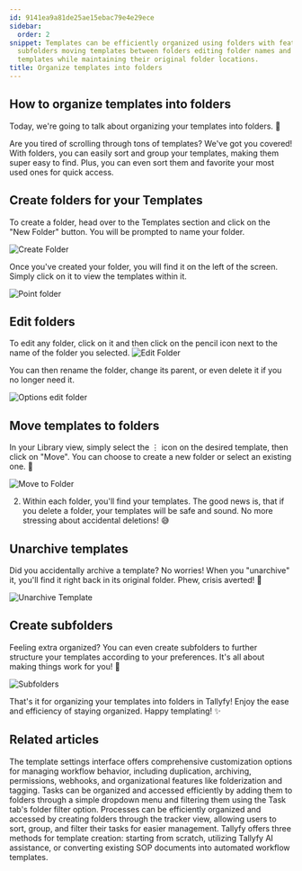 ```yaml
---
id: 9141ea9a81de25ae15ebac79e4e29ece
sidebar:
  order: 2
snippet: Templates can be efficiently organized using folders with features like creating
  subfolders moving templates between folders editing folder names and safely archiving/unarchiving
  templates while maintaining their original folder locations.
title: Organize templates into folders
---
```


## How to organize templates into folders

Today, we're going to talk about organizing your templates into folders. 📁

Are you tired of scrolling through tons of templates? We've got you covered! With folders, you can easily sort and group your templates, making them super easy to find. Plus, you can even sort them and favorite your most used ones for quick access.

## Create folders for your Templates

To create a folder, head over to the Templates section and click on the "New Folder" button. You will be prompted to name your folder.

![Create Folder](https://screenshots.tallyfy.com/tallyfy/pro/desktop-light-create-folder-template.png)

Once you've created your folder, you will find it on the left of the screen. Simply click on it to view the templates within it.

![Point folder](https://screenshots.tallyfy.com/tallyfy/pro/desktop-light-point-folders-templates.png)

## Edit folders

To edit any folder, click on it and then click on the pencil icon next to the name of the folder you selected.
![Edit Folder](https://screenshots.tallyfy.com/tallyfy/pro/desktop-light-click-edit-folder-template.png)

You can then rename the folder, change its parent, or even delete it if you no longer need it.

![Options edit folder](https://screenshots.tallyfy.com/tallyfy/pro/desktop-light-edit-folder-templates.png)

## Move templates to folders

In your Library view, simply select the ⋮ icon on the desired template, then click on "Move". You can choose to create a new folder or select an existing one. 📂

![Move to Folder](https://screenshots.tallyfy.com/tallyfy%2Fpro%2Fdesktop-light-move-template-to-folder1701482910854.png)

2. Within each folder, you'll find your templates. The good news is, that if you delete a folder, your templates will be safe and sound. No more stressing about accidental deletions! 😅

## Unarchive templates

Did you accidentally archive a template? No worries! When you "unarchive" it, you'll find it right back in its original folder. Phew, crisis averted! 🙌

![Unarchive Template](https://screenshots.tallyfy.com/tallyfy%2Fpro%2Fdesktop-light-show-archived-templates1701483092924.png)

## Create subfolders

Feeling extra organized? You can even create subfolders to further structure your templates according to your preferences. It's all about making things work for you! 🌟

![Subfolders](https://screenshots.tallyfy.com/tallyfy%2Fpro%2Fdesktop-light-create-subfolders.png)

That's it for organizing your templates into folders in Tallyfy! Enjoy the ease and efficiency of staying organized. Happy templating! ✨


## Related articles
<CardGrid>
<LinkTitleCard header="<b>Templates > Configure your template</b>" href="/products/pro/documenting/templates/config/" > The template settings interface offers comprehensive customization options for managing workflow behavior, including duplication, archiving, permissions, webhooks, and organizational features like folderization and tagging. </LinkTitleCard>
<LinkTitleCard header="<b>Tasks View > Organize tasks into folders</b>" href="/products/pro/tracking-and-tasks/tasks-view/how-can-i-add-tasks-to-folders-in-tallyfy/" > Tasks can be organized and accessed efficiently by adding them to folders through a simple dropdown menu and filtering them using the Task tab's folder filter option. </LinkTitleCard>
<LinkTitleCard header="<b>Organize Processes > Organize processes into folders</b>" href="/products/pro/tracking-and-tasks/tracker-view/organize-processes/how-can-i-add-tasks-to-folders-in-tallyfy/" > Processes can be efficiently organized and accessed by creating folders through the tracker view, allowing users to sort, group, and filter their tasks for easier management. </LinkTitleCard>
<LinkTitleCard header="<b>Templates > Create a template</b>" href="/products/pro/documenting/templates/create-template/" > Tallyfy offers three methods for template creation: starting from scratch, utilizing Tallyfy AI assistance, or converting existing SOP documents into automated workflow templates. </LinkTitleCard>
</CardGrid>
